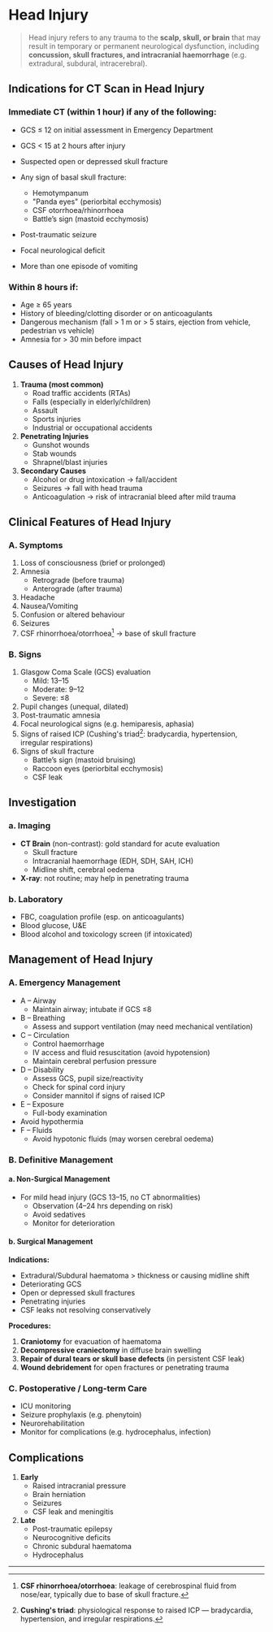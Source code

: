 # Head Injury

> Head injury refers to any trauma to the **scalp, skull, or brain** that may result in temporary or permanent neurological dysfunction, including **concussion, skull fractures, and intracranial haemorrhage** (e.g. extradural, subdural, intracerebral).

## Indications for CT Scan in Head Injury

### **Immediate CT (within 1 hour) if any of the following:**

- GCS ≤ 12 on initial assessment in Emergency Department
- GCS < 15 at 2 hours after injury
- Suspected open or depressed skull fracture
- Any sign of basal skull fracture:

  - Hemotympanum
  - "Panda eyes" (periorbital ecchymosis)
  - CSF otorrhoea/rhinorrhoea
  - Battle’s sign (mastoid ecchymosis)

- Post-traumatic seizure
- Focal neurological deficit
- More than one episode of vomiting

### **Within 8 hours if:**

- Age ≥ 65 years
- History of bleeding/clotting disorder or on anticoagulants
- Dangerous mechanism (fall > 1 m or > 5 stairs, ejection from vehicle, pedestrian vs vehicle)
- Amnesia for > 30 min before impact

## Causes of Head Injury

1. **Trauma (most common)**
   - Road traffic accidents (RTAs)
   - Falls (especially in elderly/children)
   - Assault
   - Sports injuries
   - Industrial or occupational accidents
2. **Penetrating Injuries**
   - Gunshot wounds
   - Stab wounds
   - Shrapnel/blast injuries
3. **Secondary Causes**
   - Alcohol or drug intoxication → fall/accident
   - Seizures → fall with head trauma
   - Anticoagulation → risk of intracranial bleed after mild trauma

## Clinical Features of Head Injury

### A. Symptoms

1. Loss of consciousness (brief or prolonged)
2. Amnesia
   - Retrograde (before trauma)
   - Anterograde (after trauma)
3. Headache
4. Nausea/Vomiting
5. Confusion or altered behaviour
6. Seizures
7. CSF rhinorrhoea/otorrhoea[^1] → base of skull fracture

### B. Signs

1. Glasgow Coma Scale (GCS) evaluation
   - Mild: 13–15
   - Moderate: 9–12
   - Severe: ≤8
2. Pupil changes (unequal, dilated)
3. Post-traumatic amnesia
4. Focal neurological signs (e.g. hemiparesis, aphasia)
5. Signs of raised ICP (Cushing's triad[^2]: bradycardia, hypertension, irregular respirations)
6. Signs of skull fracture
   - Battle’s sign (mastoid bruising)
   - Raccoon eyes (periorbital ecchymosis)
   - CSF leak

## Investigation

### a. Imaging

- **CT Brain** (non-contrast): gold standard for acute evaluation
  - Skull fracture
  - Intracranial haemorrhage (EDH, SDH, SAH, ICH)
  - Midline shift, cerebral oedema
- **X-ray**: not routine; may help in penetrating trauma

### b. Laboratory

- FBC, coagulation profile (esp. on anticoagulants)
- Blood glucose, U\&E
- Blood alcohol and toxicology screen (if intoxicated)

## Management of Head Injury

### A. Emergency Management

- A – Airway
  - Maintain airway; intubate if GCS ≤8
- B – Breathing
  - Assess and support ventilation (may need mechanical ventilation)
- C – Circulation
  - Control haemorrhage
  - IV access and fluid resuscitation (avoid hypotension)
  - Maintain cerebral perfusion pressure
- D – Disability
  - Assess GCS, pupil size/reactivity
  - Check for spinal cord injury
  - Consider mannitol if signs of raised ICP
- E – Exposure
  - Full-body examination
- Avoid hypothermia
- F – Fluids
  - Avoid hypotonic fluids (may worsen cerebral oedema)

### B. Definitive Management

#### a. Non-Surgical Management

- For mild head injury (GCS 13–15, no CT abnormalities)
  - Observation (4–24 hrs depending on risk)
  - Avoid sedatives
  - Monitor for deterioration

#### b. Surgical Management

**Indications:**

- Extradural/Subdural haematoma > thickness or causing midline shift
- Deteriorating GCS
- Open or depressed skull fractures
- Penetrating injuries
- CSF leaks not resolving conservatively

**Procedures:**

1. **Craniotomy** for evacuation of haematoma
1. **Decompressive craniectomy** in diffuse brain swelling
1. **Repair of dural tears or skull base defects** (in persistent CSF leak)
1. **Wound debridement** for open fractures or penetrating trauma

### C. Postoperative / Long-term Care

- ICU monitoring
- Seizure prophylaxis (e.g. phenytoin)
- Neurorehabilitation
- Monitor for complications (e.g. hydrocephalus, infection)

## Complications

1. **Early**
   - Raised intracranial pressure
   - Brain herniation
   - Seizures
   - CSF leak and meningitis
2. **Late**
   - Post-traumatic epilepsy
   - Neurocognitive deficits
   - Chronic subdural haematoma
   - Hydrocephalus

---

[^1]: **CSF rhinorrhoea/otorrhoea**: leakage of cerebrospinal fluid from nose/ear, typically due to base of skull fracture.

[^2]: **Cushing's triad**: physiological response to raised ICP — bradycardia, hypertension, and irregular respirations.
